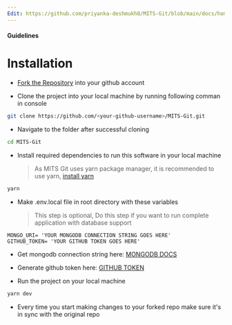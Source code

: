 ```yaml
---
Edit: https://github.com/priyanka-deshmukh8/MITS-Git/blob/main/docs/home/installation.mdx
---
```


#### Guidelines

# Installation

- [Fork the Repository][fork-link] into your github account

- Clone the project into your local machine by running following comman in console

```bash
git clone https://github.com/<your-github-username>/MITS-Git.git
```

- Navigate to the folder after successful cloning

```bash
cd MITS-Git
```

- Install required dependencies to run this software in your local machine
  > As MITS Git uses yarn package manager, it is recommended to use yarn, [install yarn][yarn-website]

```bash
yarn
```

- Make .env.local file in root directory with these variables
  > This step is optional, Do this step if you want to run complete application with database support

```
MONGO_URI= 'YOUR MONGODB CONNECTION STRING GOES HERE'
GITHUB_TOKEN= 'YOUR GITHUB TOKEN GOES HERE'
```

- Get mongodb connection string here: [MONGODB DOCS][mongodb-docs]
- Generate github token here: [GITHUB TOKEN][github-token]

- Run the project on your local machine

```sh
yarn dev
```

- Every time you start making changes to your forked repo make sure it's in sync with the original repo

[fork-link]: https://github.com/priyanka-deshmukh8/MITS-Git/fork
[yarn-website]: https://classic.yarnpkg.com/lang/en/docs/install/#debian-stable
[mongodb-docs]: https://www.mongodb.com/docs/compass/current/connect
[github-token]: https://github.com/settings/tokens
